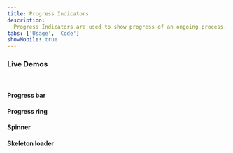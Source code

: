 ```yaml
---
title: Progress Indicators
description:
  Progress Indicators are used to show progress of an ongoing process.
tabs: ['Usage', 'Code']
showMobile: true
---
```


### Live Demos

<br/>

#### Progress bar

<Preview name='default-radio'/>

<PreviewWithPropTable name='default-radio' />

#### Progress ring

<Preview name='default-radio'/>

<PreviewWithPropTable name='default-radio' />

#### Spinner

<Preview name='default-radio'/>

<PreviewWithPropTable name='default-radio' />

#### Skeleton loader

<Preview name='default-radio'/>

<PreviewWithPropTable name='default-radio' />

